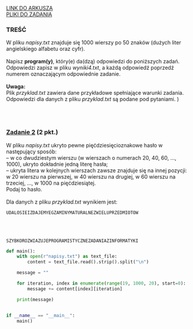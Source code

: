 
<div className="box_link"><a className="link  link_materials" target="_blank" href="https://arkusze.pl/maturalne/informatyka-2021-czerwiec-matura-rozszerzona-2.pdf">LINK DO ARKUSZA</a>
<br/>
<a className="link  link_materials" href="https://arkusze.pl/maturalne/informatyka-2021-czerwiec-matura-rozszerzona-zalaczniki.zip"> PLIKI DO ZADANIA</a>

<br/>
</div>

### TREŚĆ
W pliku <i>napisy.txt</i> znajduje się 1000 wierszy po 50 znaków (dużych liter angielskiego
alfabetu oraz cyfr).<br/><br/>
Napisz <b>program(y)</b>, który(e) da(dzą) odpowiedzi do poniższych zadań. Odpowiedzi zapisz
w pliku <i>wyniki4.txt</i>, a każdą odpowiedź poprzedź numerem oznaczającym odpowiednie
zadanie.<br/><br/>
<b>Uwaga:<br/></b> Plik <i>przyklad.txt</i> zawiera dane przykładowe spełniające warunki zadania.
Odpowiedzi dla danych z pliku <i>przyklad.txt</i> są podane pod pytaniami. )

<br/><br/>

### <u>Zadanie 2</u> (2 pkt.)
W pliku <i>napisy.txt</i> ukryto pewne pięćdziesięcioznakowe hasło w następujący sposób:<br/>
– w co dwudziestym wierszu (w wierszach o numerach 20, 40, 60, …, 1000), ukryto dokładnie
jedną literę hasła;<br/>
– ukryta litera w kolejnych wierszach zawsze znajduje się na innej pozycji: w 20 wierszu na
pierwszej, w 40 wierszu na drugiej, w 60 wierszu na trzeciej, …, w 1000 na pięćdziesiątej.<br/>
Podaj to hasło.<br/><br/>
Dla danych z pliku <i>przyklad.txt</i> wynikiem jest:

```text
UDALOSIEIZDAJEMYEGZAMINYMATURALNEZWIELUPRZEDMIOTOW 
```


<br/><br/>
<Dropdown title="ODPOWIEDŹ">

```text
SZYBKOROZWIAZUJEPROGRAMISTYCZNEZADANIAZINFORMATYKI
```
</Dropdown>





<Dropdown title="PRZYKŁADOWE ROZWIĄZANIE - PYTHON">

```python
def main():
    with open(r"napisy.txt") as text_file:
        content = text_file.read().strip().split("\n")

    message = ""

    for iteration, index in enumerate(range(19, 1000, 20), start=0):
        message += content[index][iteration]

    print(message)


if __name__ == "__main__":
    main()

```
</Dropdown>
